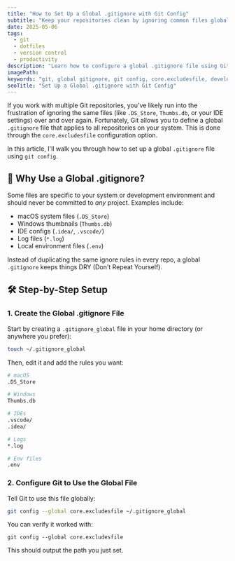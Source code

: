 ```yaml
---
title: "How to Set Up a Global .gitignore with Git Config"
subtitle: "Keep your repositories clean by ignoring common files globally"
date: 2025-05-06
tags:
  - git
  - dotfiles
  - version control
  - productivity
description: "Learn how to configure a global .gitignore file using Git's core.excludesfile setting to avoid repeating ignore rules in every repository."
imagePath:
keywords: "git, global gitignore, git config, core.excludesfile, developer setup"
seoTitle: "Set Up a Global .gitignore with Git Config"
---
```


If you work with multiple Git repositories, you’ve likely run into the frustration of ignoring the same files (like `.DS_Store`, `Thumbs.db`, or your IDE settings) over and over again. Fortunately, Git allows you to define a global `.gitignore` file that applies to all repositories on your system. This is done through the `core.excludesfile` configuration option.

In this article, I'll walk you through how to set up a global `.gitignore` file using `git config`.


## 🎯 Why Use a Global .gitignore?

Some files are specific to your system or development environment and should never be committed to *any* project. Examples include:

- macOS system files (`.DS_Store`)
- Windows thumbnails (`Thumbs.db`)
- IDE configs (`.idea/`, `.vscode/`)
- Log files (`*.log`)
- Local environment files (`.env`)

Instead of duplicating the same ignore rules in every repo, a global `.gitignore` keeps things DRY (Don't Repeat Yourself).


## 🛠 Step-by-Step Setup

### 1. Create the Global .gitignore File

Start by creating a `.gitignore_global` file in your home directory (or anywhere you prefer):

```bash
touch ~/.gitignore_global
```

Then, edit it and add the rules you want:

```bash
# macOS
.DS_Store

# Windows
Thumbs.db

# IDEs
.vscode/
.idea/

# Logs
*.log

# Env files
.env
```

### 2. Configure Git to Use the Global File
Tell Git to use this file globally:

```bash
git config --global core.excludesfile ~/.gitignore_global
```

You can verify it worked with:

```
git config --global core.excludesfile
```

This should output the path you just set.